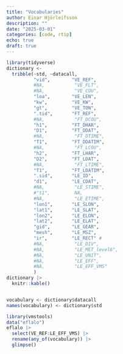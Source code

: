 ```yaml
---
title: "Vocabularies"
author: Einar Hjörleifsson
description: ""
date: "2025-03-01"
categories: [code, rtip]
echo: true
draft: true
---
```


```r
library(tidyverse)
dictionary <- 
  tribble(~std, ~datacall,
          "vid",        "VE_REF",
          #NA,           "VE_FLT",
          #NA,           "VE_COU",
          "loa",        "VE_LEN",
          "kw",         "VE_KW",
          "gt",         "VE_TON",
          ".tid",       "FT_REF",
          #NA,           "FT_DCOU",
          "h1",         "FT_DHAR",
          "D1",         "FT_DDAT",
          #NA,           "FT_DTIME",
          "T1",         "FT_DDATIM",
          #NA,           "FT_LCOU",
          "h2",         "FT_LHAR",
          "D2",         "FT_LDAT",
          #NA,           "FT_LTIME",
          "T1",         "FT_LDATIM",
          ".sid",       "LE_ID",
          "d1",         "LE_CDAT",
          #NA,           "LE_STIME",
          #"t1",         NA,
          #NA,           "LE_ETIME",
          "lon1",       "LE_SLON",
          "lat1",       "LE_SLAT",
          "lon2",       "LE_ELON",
          "lat2",       "LE_ELAT",
          "gid",        "LE_GEAR",
          "mesh",       "LE_MSZ",
          "ir",         "LE_RECT" #
          #NA,           "LE_DIV",
          #NA,           "LE_MET_level6",
          #NA,           "LE_UNIT",
          #NA,           "LE_EFF",
          #NA,           "LE_EFF_VMS"
          )
dictionary |> 
  knitr::kable()


vocabulary <- dictionary$datacall
names(vocabulary) <- dictionary$std
```


```r
library(vmstools)
data("eflalo")
eflalo |> 
  select(VE_REF:LE_EFF_VMS) |> 
  rename(any_of(vocabulary)) |> 
  glimpse()
```

